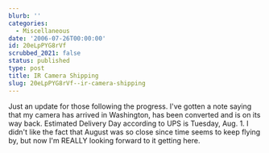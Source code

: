```yaml
---
blurb: ''
categories:
  - Miscellaneous
date: '2006-07-26T00:00:00'
id: 20eLpPYG8rVf
scrubbed_2021: false
status: published
type: post
title: IR Camera Shipping
slug: 20eLpPYG8rVf--ir-camera-shipping
---
```


Just an update for those following the progress. I've gotten a note
saying that my camera has arrived in Washington, has been converted
and is on its way back. Estimated Delivery Day according to UPS is
Tuesday, Aug. 1. I didn't like the fact that August was so close
since time seems to keep flying by, but now I'm REALLY looking
forward to it getting here.
